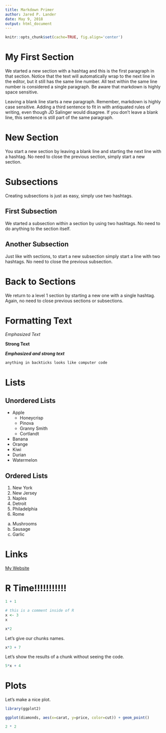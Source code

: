 ```yaml
---
title: Markdown Primer
author: Jared P. Lander
date: May 9, 2018
output: html_document
---
```


```r
knitr::opts_chunk$set(cache=TRUE, fig.align='center')
```


# My First Section

We started a new section with a hashtag and this is the first paragraph in that section. Notice that the text will automatically wrap to the next line in the editor, but it still has the same line number. All text within the same line number is considered a single paragraph. Be aware that markdown is highly space sensitive.

Leaving a blank line starts a new paragraph. Remember, markdown is highly case sensitive. Adding a third sentence to fit in with antiquated rules of writing, even though JD Salinger would disagree.
If you don't leave a blank line, this sentence is still part of the same paragraph.

# New Section

You start a new section by leaving a blank line and starting the next line with a hashtag. No need to close the previous section, simply start a new section.

# Subsections

Creating subsections is just as easy, simply use two hashtags.

## First Subsection

We started a subsection within a section by using two hashtags. No need to do anything to the section itself.

## Another Subsection

Just like with sections, to start a new subsection simply start a line with two hashtags. No need to close the previous subsection.

# Back to Sections

We return to a level 1 section by starting a new one with a single hashtag. Again, no need to close previous sections or subsections.

# Formatting Text

_Emphasized Text_

__Strong Text__

___Emphasized and strong text___

`anything in backticks looks like computer code`

# Lists

## Unordered Lists

- Apple
    - Honeycrisp
    - Pinova
    - Granny Smith
    - Cortlandt
- Banana
- Orange
- Kiwi
- Durian
- Watermelon

## Ordered Lists

1. New York
1. New Jersey
1. Naples
1. Detroit
1. Philadelphia
1. Rome

a. Mushrooms
a. Sausage
a. Garlic

# Links

[My Website](http://www.jaredlander.com)

# R Time!!!!!!!!!!!

```r
1 + 1
```

```r
# this is a comment inside of R
x <- 3
x
```

```r
x*2
```

Let's give our chunks names.

```r
x*3 + 7
```

Let's show the results of a chunk without seeing the code.

```r
5*x + 4
```

# Plots

Let's make a nice plot.

```r
library(ggplot2)
```

```r
ggplot(diamonds, aes(x=carat, y=price, color=cut)) + geom_point()
```

```r
2 * 2
```


